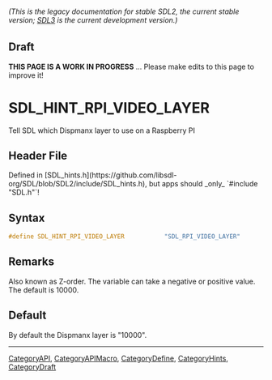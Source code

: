 ====== (This is the legacy documentation for stable SDL2, the current stable version; [https://wiki.libsdl.org/SDL3/ SDL3] is the current development version.) ======

== Draft ==

'''THIS PAGE IS A WORK IN PROGRESS''' ... Please make edits to this page to improve it!


<!-- #*^*^*^*^*See https://wiki.libsdl.org/SGEnumerations for details on editing this page*^*^*^*^* -->
= SDL_HINT_RPI_VIDEO_LAYER =

Tell SDL which Dispmanx layer to use on a Raspberry PI

== Header File ==

Defined in [SDL_hints.h](https://github.com/libsdl-org/SDL/blob/SDL2/include/SDL_hints.h), but apps should _only_ `#include "SDL.h"`!

== Syntax ==

<syntaxhighlight lang='c'>
#define SDL_HINT_RPI_VIDEO_LAYER           "SDL_RPI_VIDEO_LAYER"</syntaxhighlight>

== Remarks ==

Also known as Z-order. The variable can take a negative or positive value.
The default is 10000.

== Default ==

By default the Dispmanx layer is "10000".

----
[[CategoryAPI]], [[CategoryAPIMacro]], [[CategoryDefine]], [[CategoryHints]], [[CategoryDraft]]
<!-- #See the Style Guide for instructions on editing the footer. -->


